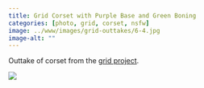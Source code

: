 ```yaml
---
title: Grid Corset with Purple Base and Green Boning
categories: [photo, grid, corset, nsfw]
image: ../www/images/grid-outtakes/6-4.jpg
image-alt: ""
---
```


Outtake of corset from the [grid project](/posts/2025-01-27_grid-project.html).

![](../www/images/grid-outtakes/6-4.jpg)

